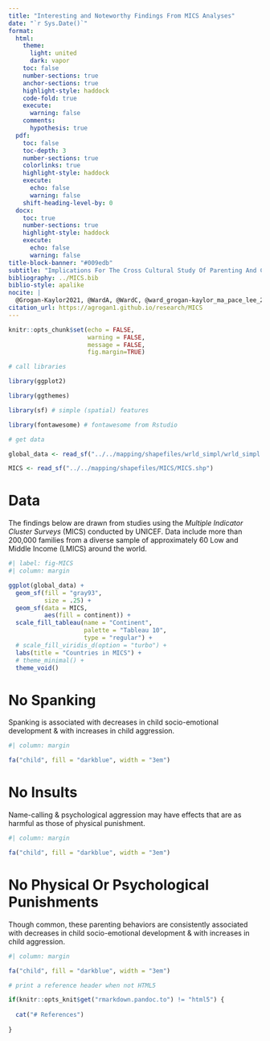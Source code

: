 ```yaml
---
title: "Interesting and Noteworthy Findings From MICS Analyses"
date: "`r Sys.Date()`"
format: 
  html:
    theme: 
      light: united
      dark: vapor
    toc: false
    number-sections: true
    anchor-sections: true
    highlight-style: haddock
    code-fold: true
    execute:
      warning: false
    comments:
      hypothesis: true
  pdf:
    toc: false
    toc-depth: 3
    number-sections: true
    colorlinks: true
    highlight-style: haddock
    execute:
      echo: false
      warning: false
    shift-heading-level-by: 0  
  docx:
    toc: true
    number-sections: true
    highlight-style: haddock
    execute:
      echo: false
      warning: false     
title-block-banner: "#009edb"
subtitle: "Implications For The Cross Cultural Study Of Parenting And Child Development"
bibliography: ../MICS.bib
biblio-style: apalike
nocite: |
  @Grogan-Kaylor2021, @WardA, @WardC, @ward_grogan-kaylor_ma_pace_lee_2021, @Pace2019, @Ma2022
citation_url: https://agrogan1.github.io/research/MICS
---
```


```r

knitr::opts_chunk$set(echo = FALSE,
                      warning = FALSE,
                      message = FALSE,
                      fig.margin=TRUE)

```

```r

# call libraries

library(ggplot2)

library(ggthemes)

library(sf) # simple (spatial) features

library(fontawesome) # fontawesome from Rstudio

```

```r

# get data

global_data <- read_sf("../../mapping/shapefiles/wrld_simpl/wrld_simpl.shp")

MICS <- read_sf("../../mapping/shapefiles/MICS/MICS.shp")

```

# Data 

The findings below are drawn from studies using the *Multiple Indicator Cluster Surveys* (MICS) conducted by UNICEF. Data include more than 200,000 families from a diverse sample of approximately 60 Low and Middle Income (LMICS) around the world.

```r
#| label: fig-MICS
#| column: margin

ggplot(global_data) +
  geom_sf(fill = "gray93",
          size = .25) +
  geom_sf(data = MICS, 
          aes(fill = continent)) +
  scale_fill_tableau(name = "Continent",
                     palette = "Tableau 10", 
                     type = "regular") +
  # scale_fill_viridis_d(option = "turbo") +
  labs(title = "Countries in MICS") +
  # theme_minimal() +
  theme_void()

```

# No Spanking

Spanking is associated with decreases in child socio-emotional development & with increases in child aggression.

```r
#| column: margin

fa("child", fill = "darkblue", width = "3em")

```

# No Insults

Name-calling & psychological aggression may have effects that are as harmful as those of physical punishment.

```r
#| column: margin

fa("child", fill = "darkblue", width = "3em")

```

# No Physical Or Psychological Punishments

Though common, these parenting behaviors are consistently associated with decreases in child socio-emotional development & with increases in child aggression.

```r
#| column: margin

fa("child", fill = "darkblue", width = "3em")

```


```r

# print a reference header when not HTML5

if(knitr::opts_knit$get("rmarkdown.pandoc.to") != "html5") {
  
  cat("# References")
  
}

```
